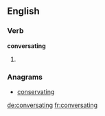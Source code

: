 ==English==

===Verb===
'''conversating'''

# {{present participle of|conversate}}

===Anagrams===
* [[conservating#English|conservating]]

[[de:conversating]]
[[fr:conversating]]